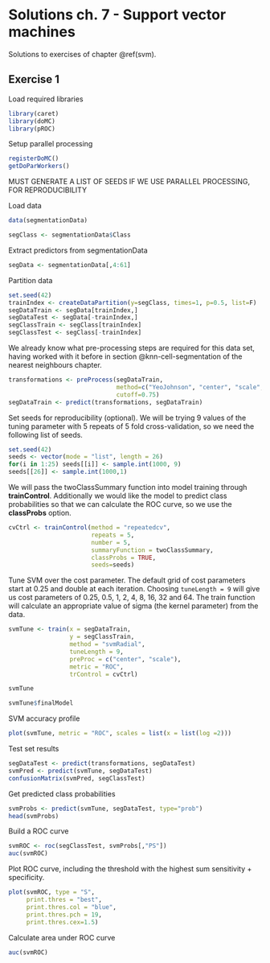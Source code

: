 # Solutions ch. 7 - Support vector machines {#solutions-svm}

Solutions to exercises of chapter \@ref(svm).

## Exercise 1

Load required libraries
```r
library(caret)
library(doMC)
library(pROC)
```

Setup parallel processing
```r
registerDoMC()
getDoParWorkers()
```

MUST GENERATE A LIST OF SEEDS IF WE USE PARALLEL PROCESSING, FOR REPRODUCIBILITY

Load data
```r
data(segmentationData)
```

```r
segClass <- segmentationData$Class
```

Extract predictors from segmentationData
```r
segData <- segmentationData[,4:61]
```

Partition data
```r
set.seed(42)
trainIndex <- createDataPartition(y=segClass, times=1, p=0.5, list=F)
segDataTrain <- segData[trainIndex,]
segDataTest <- segData[-trainIndex,]
segClassTrain <- segClass[trainIndex]
segClassTest <- segClass[-trainIndex]
```

We already know what pre-processing steps are required for this data set, having worked with it before in section \@knn-cell-segmentation of the nearest neighbours chapter.
```r
transformations <- preProcess(segDataTrain, 
                              method=c("YeoJohnson", "center", "scale", "corr"),
                              cutoff=0.75)
segDataTrain <- predict(transformations, segDataTrain)
```

Set seeds for reproducibility (optional). We will be trying 9 values of the tuning parameter with 5 repeats of 5 fold cross-validation, so we need the following list of seeds.
```r
set.seed(42)
seeds <- vector(mode = "list", length = 26)
for(i in 1:25) seeds[[i]] <- sample.int(1000, 9)
seeds[[26]] <- sample.int(1000,1)
```

We will pass the twoClassSummary function into model training through **trainControl**. Additionally we would like the model to predict class probabilities so that we can calculate the ROC curve, so we use the **classProbs** option. 
```r
cvCtrl <- trainControl(method = "repeatedcv", 
                       repeats = 5,
                       number = 5,
                       summaryFunction = twoClassSummary,
                       classProbs = TRUE,
                       seeds=seeds)
```

Tune SVM over the cost parameter. The default grid of cost parameters start at 0.25 and double at each iteration. Choosing ```tuneLength = 9``` will give us cost parameters of 0.25, 0.5, 1, 2, 4, 8, 16, 32 and 64. The train function will calculate an appropriate value of sigma (the kernel parameter) from the data.
```r
svmTune <- train(x = segDataTrain,
                 y = segClassTrain,
                 method = "svmRadial",
                 tuneLength = 9,
                 preProc = c("center", "scale"),
                 metric = "ROC",
                 trControl = cvCtrl)

svmTune

```

```r
svmTune$finalModel
```

SVM accuracy profile
```r
plot(svmTune, metric = "ROC", scales = list(x = list(log =2)))
```

Test set results
```r
segDataTest <- predict(transformations, segDataTest)
svmPred <- predict(svmTune, segDataTest)
confusionMatrix(svmPred, segClassTest)
```

Get predicted class probabilities
```r
svmProbs <- predict(svmTune, segDataTest, type="prob")
head(svmProbs)
```

Build a ROC curve
```r
svmROC <- roc(segClassTest, svmProbs[,"PS"])
auc(svmROC)
```

Plot ROC curve, including the threshold with the highest sum sensitivity + specificity.
```r
plot(svmROC, type = "S", 
     print.thres = "best",
     print.thres.col = "blue",
     print.thres.pch = 19,
     print.thres.cex=1.5)
```

Calculate area under ROC curve
```r
auc(svmROC)
```
